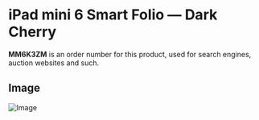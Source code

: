 
# iPad mini 6 Smart Folio — Dark Cherry

<Callout type='info' emoji='👉🏻'>**MM6K3ZM** is an order number for this product, used for search engines, auction websites and such.</Callout>

## Image

![Image](https://everycase.imgix.net/everysource/MM6K3.webp)